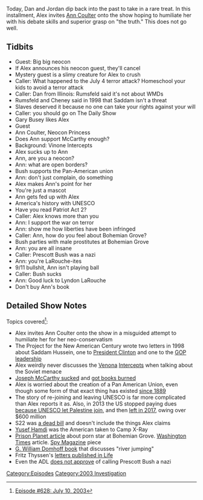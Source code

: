 {{DEFAULTSORT:
    #_EPISODE_0628:July 10, 2003
}}{{Episode
    | title           = July 10, 2003
    | caption         = Listen to this episode on [https://knowledgefight.libsyn.com/628-july-10-2003 Libsyn] [https://open.spotify.com/episode/1axDcp8sFGMwMRc3tCK99D Spotify], Read the [[Transcript/628: July 10, 2003|Unofficial Transcript]]
    | episodeNumber   = 628
    | length          = 01:34:42
    | airDate         = December 17, 2021
    | coverageDate    = July 10, 2003
    | episodeType     = [[:Category:2003 Investigation|2003 Investigation]]
    | appearance      = [[Donald Rumsfeld]], [[Dick Cheney]], [[Gary Busey]], [[Ann Coulter]], [[Prescott Bush]], [[Lyndon LaRouche]]
    | previousEpisode = [[627: Reset Wars: Episode 2]]
    | nextEpisode     = [[629: Black Goo and Space Covid]]
}}

{{Stub}}

Today, Dan and Jordan dip back into the past to take in a rare treat.  In this installment, Alex invites [[Ann Coulter]] onto the show hoping to humiliate her with his debate skills and superior grasp on "the truth."  This does not go well.

==Tidbits==

*Guest: Big big neocon
*If Alex announces his neocon guest, they'll cancel
*Mystery guest is a slimy creature for Alex to crush
*Caller: What happened to the July 4 terror attack? Homeschool your kids to avoid a terror attack
*Caller: Dan from Illinois: Rumsfeld said it's not about WMDs
*Rumsfeld and Cheney said in 1998 that Saddam isn't a threat
*Slaves deserved it because no one can take your rights against your will
*Caller: you should go on The Daily Show
*Gary Busey likes Alex
*Guest
*Ann Coulter, Neocon Princess
*Does Ann support McCarthy enough?
*Background: Vinone Intercepts
*Alex sucks up to Ann
*Ann, are you a neocon?
*Ann: what are open borders?
*Bush supports the Pan-American union
*Ann: don't just complain, do something
*Alex makes Ann's point for her
*You're just a mascot
*Ann gets fed up with Alex
*America's history with UNESCO
*Have you read Patriot Act 2?
*Caller: Alex knows more than you
*Ann: I support the war on terror
*Ann: show me how liberties have been infringed
*Caller: Ann, how do you feel about Bohemian Grove?
*Bush parties with male prostitutes at Bohemian Grove
*Ann: you are all insane
*Caller: Prescott Bush was a nazi
*Ann: you're LaRouche-ites
*9/11 bullshit, Ann isn't playing ball
*Caller: Bush sucks
*Ann: Good luck to Lyndon LaRouche
*Don't buy Ann's book

==Detailed Show Notes==

Topics covered<ref>[https://knowledgefight.com/research/2021/12/16/episode-628-july-10-2003 Episode #628: July 10, 2003]</ref>:

*Alex invites Ann Coulter onto the show in a misguided attempt to humiliate her for her neo-conservatism
*The Project for the New American Century wrote two letters in 1998 about Saddam Hussein, one to [https://web.archive.org/web/20040207055019/http://www.newamericancentury.org/iraqclintonletter.htm President Clinton] and one to the [https://web.archive.org/web/20040221062453/http://www.newamericancentury.org/iraqletter1998.htm GOP leadership]
*Alex weirdly never discusses the [https://www.nsa.gov/portals/75/documents/about/cryptologic-heritage/historical-figures-publications/publications/coldwar/venona_story.pdf Venona] [https://www.nsa.gov/Helpful-Links/NSA-FOIA/Declassification-Transparency-Initiatives/Historical-Releases/Venona/ Intercepts] when talking about the Soviet menace
*[https://web.archive.org/web/20060301083602/https://www.senate.gov/artandhistory/history/common/generic/McCarthy_Transcripts.htm Joseph McCarthy sucked] and [https://web.archive.org/web/20060615173752/http://eisenhowermemorial.org/stories/Ike-Milton-McCarthy.htm got books burned]
*Alex is worried about the creation of a Pan American Union, even though some form of that exact thing has existed [https://www.oas.org/en/about/our_history.asp since 1889]
*The story of re-joining and leaving UNESCO is far more complicated than Alex reports it as. Also, in 2013 the US stopped paying dues [https://news.un.org/en/story/2011/10/393562-unesco-votes-admit-palestine-full-member because UNESCO let Palestine join], and then [https://www.washingtonpost.com/news/post-nation/wp/2017/10/12/u-s-withdraws-from-unesco-the-u-n-s-cultural-organization-citing-anti-israel-bias/ left in 2017], owing over $600 million
*S22 was [https://www.congress.gov/bill/108th-congress/senate-bill/22/text a dead bill] and doesn't include the things Alex claims
*[https://www.supremecourt.gov/opinions/03pdf/03-6696.pdf Yusef Hamdi] was the American taken to Camp X-Ray
*[https://web.archive.org/web/20050608081331/http://www.prisonplanet.com/articles/july2004/220704gaypornstar.htm Prison Planet article] about porn star at Bohemian Grove. [http://www.voxfux.com/features/bush_child_sex_coverup/WashingtonTimes.htm Washington Times] article. [https://whorulesamerica.ucsc.edu/power/bohemian_grove_spy.html Spy Magazine] piece
*[https://www.cia.gov/library/abbottabad-compound/FC/FC8AEB056C2C32F10AFC327BA91F4A45_The_Bohemian_Grove_and_Other_Retreats.rtf.pdf G. William Domhoff book] that discusses "river jumping"
*Fritz Thyssen's [http://www.fpp.co.uk/docs/Irving/RadDi/2010/images/Thyssen_lo.pdf letters published in Life]
*Even the ADL [https://www.adl.org/news/article/prescott-bushs-alleged-nazi-ties does not approve] of calling Prescott Bush a nazi

[[Category:Episodes]]
[[Category:2003 Investigation]]
